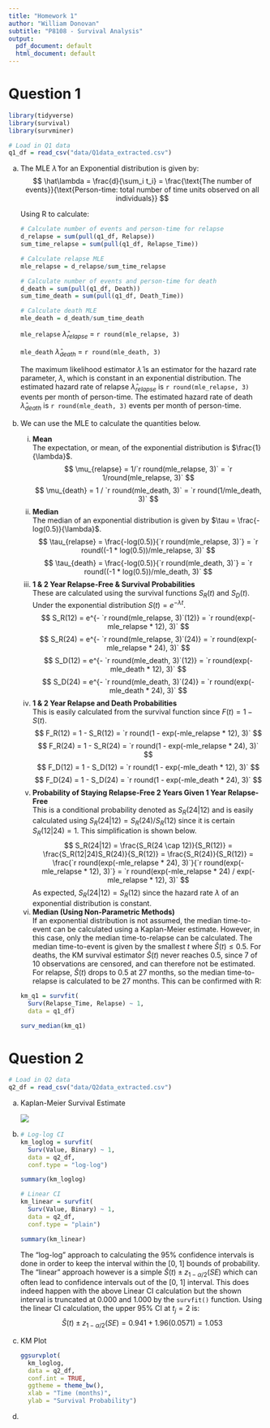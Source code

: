 ```yaml
---
title: "Homework 1"
author: "William Donovan"
subtitle: "P8108 - Survival Analysis"
output:
  pdf_document: default
  html_document: default
---
```


# Question 1

```r
library(tidyverse)
library(survival)
library(survminer)

# Load in Q1 data
q1_df = read_csv("data/Q1data_extracted.csv")
```

a.  The MLE $\hat\lambda$ for an Exponential distribution is given by:  
    $$
    \hat\lambda = \frac{d}{\sum_i t_i} = \frac{\text{The number of events}}{\text{Person-time: total number of time units observed on all individuals}}
    $$

    Using R to calculate:
    ```r
    # Calculate number of events and person-time for relapse
    d_relapse = sum(pull(q1_df, Relapse))
    sum_time_relapse = sum(pull(q1_df, Relapse_Time))
    
    # Calculate relapse MLE
    mle_relapse = d_relapse/sum_time_relapse
    
    # Calculate number of events and person-time for death
    d_death = sum(pull(q1_df, Death))
    sum_time_death = sum(pull(q1_df, Death_Time))
    
    # Calculate death MLE
    mle_death = d_death/sum_time_death
    ```

    `mle_relapse` $\hat\lambda_{relapse}$ = `r round(mle_relapse, 3)`
    
    `mle_death` $\hat\lambda_{death}$ = `r round(mle_death, 3)`
    
    The maximum likelihood estimator $\hat\lambda$ is an estimator for the hazard rate parameter, $\lambda$, which is constant in an exponential distribution. The estimated hazard rate of relapse $\hat\lambda_{relapse}$ is `r round(mle_relapse, 3)` events per month of person-time. The estimated hazard rate of death $\hat\lambda_{death}$ is `r round(mle_death, 3)` events per month of person-time.

b. We can use the MLE to calculate the quantities below.  
    i. **Mean**  
       The expectation, or mean, of the exponential distribution is $\frac{1}{\lambda}$.  
       $$
       \mu_{relapse} = 1/`r round(mle_relapse, 3)` = `r 1/round(mle_relapse, 3)`
       $$
       $$
       \mu_{death} = 1 / `r round(mle_death, 3)` = `r round(1/mle_death, 3)`
       $$
    ii. **Median**  
        The median of an exponential distribution is given by $\tau = \frac{-log(0.5)}{\lambda}$. 
        $$
        \tau_{relapse} = \frac{-log(0.5)}{`r round(mle_relapse, 3)`} = `r round((-1 * log(0.5))/mle_relapse, 3)`
        $$
        $$
        \tau_{death} = \frac{-log(0.5)}{`r round(mle_death, 3)`} = `r round((-1 * log(0.5))/mle_death, 3)`
        $$
    iii. **1 & 2 Year Relapse-Free & Survival Probabilities**  
         These are calculated using the survival functions $S_R(t)$ and $S_D(t)$. Under the exponential distribution $S(t) = e^{-\lambda t}$.
         $$
         S_R(12) = e^{- `r round(mle_relapse, 3)`(12)} = `r round(exp(-mle_relapse * 12), 3)`
         $$
         $$
         S_R(24) = e^{- `r round(mle_relapse, 3)`(24)} = `r round(exp(-mle_relapse * 24), 3)`
         $$
         $$
         S_D(12) = e^{- `r round(mle_death, 3)`(12)} = `r round(exp(-mle_death * 12), 3)`
         $$
         $$
         S_D(24) = e^{- `r round(mle_death, 3)`(24)} = `r round(exp(-mle_death * 24), 3)`
         $$
    iv. **1 & 2 Year Relapse and Death Probabilities**  
        This is easily calculated from the survival function since $F(t) = 1 - S(t)$.
        $$
        F_R(12) = 1 - S_R(12) = `r round(1 - exp(-mle_relapse * 12), 3)`
        $$
        $$
        F_R(24) = 1 - S_R(24) = `r round(1 - exp(-mle_relapse * 24), 3)`
        $$
        $$
        F_D(12) = 1 - S_D(12) = `r round(1 - exp(-mle_death * 12), 3)`
        $$
        $$
        F_D(24) = 1 - S_D(24) = `r round(1 - exp(-mle_death * 24), 3)`
        $$
    v. **Probability of Staying Relapse-Free 2 Years Given 1 Year Relapse-Free**  
       This is a conditional probability denoted as $S_R(24|12)$ and is easily calculated using $S_R(24|12) = S_R(24) / S_R(12)$ since it is certain $S_R(12|24) = 1$. This simplification is shown below.
       $$
       S_R(24|12) = \frac{S_R(24 \cap 12)}{S_R(12)} = \frac{S_R(12|24)S_R(24)}{S_R(12)} = \frac{S_R(24)}{S_R(12)} = \frac{`r round(exp(-mle_relapse * 24), 3)`}{`r round(exp(-mle_relapse * 12), 3)`} = `r round(exp(-mle_relapse * 24) / exp(-mle_relapse * 12), 3)`
       $$
       As expected, $S_R(24|12) = S_R(12)$ since the hazard rate $\lambda$ of an exponential distribution is constant.
    vi. **Median (Using Non-Parametric Methods)**  
        If an exponential distribution is not assumed, the median time-to-event can be calculated using a Kaplan-Meier estimate. However, in this case, only the median time-to-relapse can be calculated. The median time-to-event is given by the smallest $t$ where $\hat{S}(t) \leq 0.5$. For deaths, the KM survival estimator $\hat{S}(t)$ never reaches 0.5, since 7 of 10 observations are censored, and can therefore not be estimated. For relapse, $\hat{S}(t)$ drops to 0.5 at 27 months, so the median time-to-relapse is calculated to be 27 months. This can be confirmed with R:
    ```r
    km_q1 = survfit(
      Surv(Relapse_Time, Relapse) ~ 1, 
      data = q1_df)
    
    surv_median(km_q1)
    
    ```

# Question 2

```r
# Load in Q2 data
q2_df = read_csv("data/Q2data_extracted.csv")
```

a. Kaplan-Meier Survival Estimate

   ![](images/HW01_Q2a.JPG)

b. 
    ```r
    # Log-log CI
    km_loglog = survfit(
      Surv(Value, Binary) ~ 1, 
      data = q2_df, 
      conf.type = "log-log")
    
    summary(km_loglog)

    # Linear CI
    km_linear = survfit(
      Surv(Value, Binary) ~ 1, 
      data = q2_df, 
      conf.type = "plain")
    
    summary(km_linear)
    ```

   The "log-log" approach to calculating the 95% confidence intervals is done in order to keep the interval within the [0, 1] bounds of probability. The "linear" approach however is a simple $\hat{S}(t) \pm z_{1-\alpha/2}(SE)$ which can often lead to confidence intervals out of the [0, 1] interval. This does indeed happen with the above Linear CI calculation but the shown interval is truncated at 0.000 and 1.000 by the `survfit()` function. Using the linear CI calculation, the upper 95% CI at $t_j=2$ is:
   $$
   \hat{S}(t) \pm z_{1-\alpha/2}(SE) = 0.941 + 1.96(0.0571) = 1.053
   $$
c. KM Plot

    ```r
    ggsurvplot(
      km_loglog,
      data = q2_df,
      conf.int = TRUE,
      ggtheme = theme_bw(),
      xlab = "Time (months)",
      ylab = "Survival Probability")
    ```

d. 



        